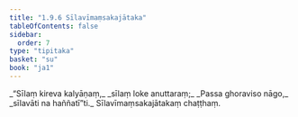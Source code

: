 ```yaml
---
title: "1.9.6 Sīlavīmaṃsakajātaka"
tableOfContents: false
sidebar:
  order: 7
type: "tipitaka"
basket: "su"
book: "ja1"
---
```



<DynamicBreadcrumb />

<Division number="86" book="ja1" bookNo="22" page="20">

<Paragraph number="190" type="verses" book="ja1">
_“Sīlaṃ kireva kalyāṇaṃ,_  
_sīlaṃ loke anuttaraṃ;_  
_Passa ghoraviso nāgo,_  
_sīlavāti na haññatī”ti._  


</Paragraph>
</Division>

<Paragraph number="191" type="center" book="ja1">
Sīlavīmaṃsakajātakaṃ chaṭṭhaṃ.
</Paragraph>